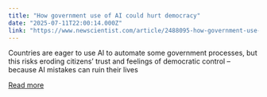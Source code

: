 ```yaml
---
title: "How government use of AI could hurt democracy"
date: "2025-07-11T22:00:14.000Z"
link: "https://www.newscientist.com/article/2488095-how-government-use-of-ai-could-hurt-democracy/?utm_campaign=RSS%7CNSNS&utm_source=NSNS&utm_medium=RSS&utm_content=technology"
---
```


Countries are eager to use AI to automate some government processes, but this risks eroding citizens’ trust and feelings of democratic control – because AI mistakes can ruin their lives

[Read more](https://www.newscientist.com/article/2488095-how-government-use-of-ai-could-hurt-democracy/?utm_campaign=RSS%7CNSNS&utm_source=NSNS&utm_medium=RSS&utm_content=technology)
